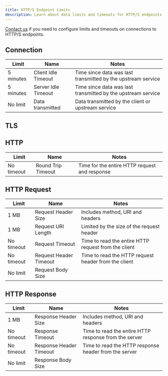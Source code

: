 ```yaml
---
title: HTTP/S Endpoint Limits
description: Learn about data limits and timeouts for HTTP/S endpoints on ngrok.
---
```



[Contact us](mailto:support@ngrok.com) if you need to configure limits and timeouts on connections to HTTP/S endpoints.

## Connection

| Limit     | Name                | Notes                                                        |
| --------- | ------------------- | ------------------------------------------------------------ |
| 5 minutes | Client Idle Timeout | Time since data was last transmitted by the upstream service |
| 5 minutes | Server Idle Timeout | Time since data was last transmitted by the upstream service |
| No limit  | Data transmitted    | Data transmitted by the client or upstream service           |

## TLS

<TlsLimits />

## HTTP

| Limit      | Name               | Notes                                         |
| ---------- | ------------------ | --------------------------------------------- |
| No timeout | Round Trip Timeout | Time for the entire HTTP request and response |

## HTTP Request

| Limit      | Name                   | Notes                                                |
| ---------- | ---------------------- | ---------------------------------------------------- |
| 1 MB       | Request Header Size    | Includes method, URI and headers                     |
| 1 MB       | Request URI Length     | Limited by the size of the request header            |
| No timeout | Request Timeout        | Time to read the entire HTTP request from the client |
| No timeout | Request Header Timeout | Time to read the HTTP request header from the client |
| No limit   | Request Body Size      |                                                      |

## HTTP Response

| Limit      | Name                    | Notes                                                 |
| ---------- | ----------------------- | ----------------------------------------------------- |
| 1 MB       | Response Header Size    | Includes method, URI and headers                      |
| No timeout | Response Timeout        | Time to read the entire HTTP response from the server |
| No timeout | Response Header Timeout | Time to read the HTTP response header from the server |
| No limit   | Response Body Size      |                                                       |
